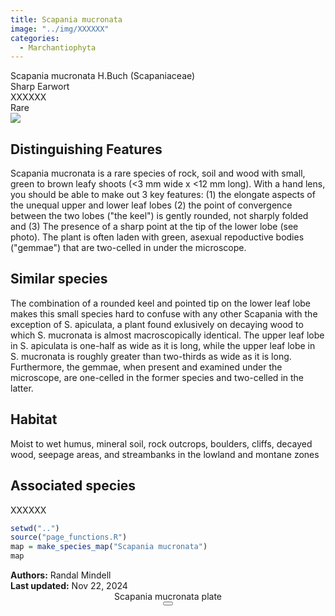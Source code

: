 ```yaml
---
title: Scapania mucronata
image: "../img/XXXXXX"
categories:
  - Marchantiophyta
---
```


<div class="info-panel">
 <div class="info-top">
  <div class="taxon-scientific"><span class="taxon-name">Scapania mucronata</span> <span class="taxon-authority">H.Buch</span> <span class="taxon-family">(Scapaniaceae)</span></div>
  <div class="taxon-common">Sharp Earwort</div>
 </div>
 <div class="info-bottom">
  <div class="taxon-qnd">XXXXXX</div>
  <div class="taxon-abundance">Rare</div>
 </div>
</div>
<div class="imerss-content-frame">
 <div class="imerss-image-header">
  <div class="imerss-image-holder imerss-column-left" data-toggle="tooltip" style="background-image: url(../img/XXXXXX)" title="XXXXXX">
  </div>

  <div class="imerss-image-holder imerss-column-right" data-toggle="tooltip" style="background-image: url(../img/XXXXXX)" title="XXXXXX">
  </div>
 
 </div>
 <div class="imerss-content-lower">
  <div class="imerss-column-left">
  <div class="tab-microscope" data-micromodal-trigger="modal-plate">
  <img src="../img/bryo guide microscope.png"/>
  </div>

<h2>Distinguishing Features</h2>

Scapania mucronata is a rare species of rock, soil and wood with small, green to brown leafy shoots (&lt;3 mm wide x &lt;12 mm long). With a hand lens, you should be able to make out 3 key features: (1) the elongate aspects of the unequal upper and lower leaf lobes (2) the point of convergence between the two lobes (&quot;the keel&quot;) is gently rounded, not sharply folded and (3) The presence of a sharp point at the tip of the lower lobe (see photo). The plant is often laden with green, asexual repoductive bodies (&quot;gemmae&quot;)  that are two-celled in under the microscope. 

<h2>Similar species</h2>

The combination of a rounded keel and pointed tip on the lower leaf lobe makes this small species hard to confuse with any other Scapania with the exception of S. apiculata, a plant found exlusively on decaying wood to which S. mucronata is almost macroscopically identical. The upper leaf lobe in S. apiculata is one-half as wide as it is long, while the upper leaf lobe in S. mucronata is roughly greater than two-thirds as wide as it is long. Furthermore, the gemmae, when present and examined under the microscope, are one-celled in the former species and two-celled in the latter. 

<h2>Habitat</h2>

Moist to wet humus, mineral soil, rock outcrops, boulders, cliffs, decayed wood, seepage areas, and streambanks in the lowland and montane zones

<h2>Associated species</h2>

XXXXXX
</div>

<div class="imerss-column-right">

<div class="imerss-image-holder imerss-column-right" data-toggle="tooltip" style="background-image: url(../img/XXXXX)" title="XXXXX">
</div>

<div class="imerss-map-holder">
```r
setwd("..")
source("page_functions.R")
map = make_species_map("Scapania mucronata")
map
```
</div>

</div>

</div>
</div>

<div class="taxon-footer">
 <div class="taxon-authors"><b>Authors:</b> <span>Randal Mindell</span></div>
 <div class="taxon-update"><b>Last updated:</b> <span>Nov 22, 2024</span></div>
</div>

<div class="modal micromodal-slide" id="modal-plate" aria-hidden="true">
 <div class="modal__overlay" tabindex="-1" data-micromodal-close>
  <div class="modal__container" role="dialog" aria-modal="true" aria-labelledby="modal-plate-title" >
   <header class="modal__header">
   <div class="modal__title" id="modal-plate-title">
  Scapania mucronata plate
   </div>
   <button class="modal__close" aria-label="Close" data-micromodal-close></button>
   </header>
  <div class="modal__content" id="modal-plate-content">
   <div class="imerss-image-holder" data-toggle="tooltip" style="background-image: url(../img/XXXXX)" title="XXXXX">
  </div>
  </div>
  </div>
 </div>
</div>

<script src="../js/micromodal.min.js"></script>
<link href="../css/style-taxon.css" rel="stylesheet">
<link href="../css/micromodal.css" rel="stylesheet">

<script>
MicroModal.init();
</script>

